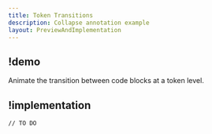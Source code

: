 ```yaml
---
title: Token Transitions
description: Collapse annotation example
layout: PreviewAndImplementation
---
```


## !demo

Animate the transition between code blocks at a token level.

<Demo name="token-transitions" />

## !implementation

```txt
// TO DO
```
